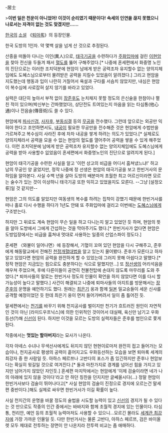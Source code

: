 -居士

>'''이번 일은 천운이 아니었어! 이것이 순리였기 때문이다! 속세의 인연을 끊지 못했으니 나로서는 자격이 없는 것도 맞겠지만......'''

[[한국]]의 [[소설]] 《[[퇴마록]]》의 등장인물.

한국 도방의 1인자. 약 몇백 살을 넘게 산 것으로 추정된다.

산중을 떠돌아 다니는 이인(異人)으로, [[태극기공]]을 수련하다가 [[주화입마]]에 걸린 [[이현암]]을 찾아 전신을 두들겨 패서 [[혈도]]를 뚫어 구해주었다.[* 나중에 혼세편에서 화중명 노인의 진단으로는 이러한 조치덕분에 현암이 남에게 받은 공력조차 유지할수 없는 양의지체임에도 도혜스님으로부터 물려받은 공력을 지킬수 있었음이 알려졌다.] 그리고 현암을 지도했는데 행동과 입이 나란히 거칠어서 욕설과 구타를 서슴치 않았지만, 내심은 현암이 복수심에 사로잡혀 살지 않기를 바라고 있었다.

실력은 대단히 높아서 부적 없이 [[장준후]]도 눈치채지 못할 정도의 은신술을 한참이나 펼친 적이 있으며(박신부는 간파했었다), 상단전도 트여있는지 마음을 읽는 타심통(他心通)이나 전음술(傳音術)도 쓸 수 있다.

현암에게 [[파사신검]], [[사자후]], [[부동심결]] 등의 [[무공]]을 전수했다. 그런데 앞으로는 외공만 익혀야 한다고 조언하면서도, [[내공]]이 필요한 무공만을 전수해준 것은 현암에게 수법만을 가르쳐주고 복수심이 사라진 후에 차차 내공을 쌓게 하려는 의도가 있었다.[* 실제로도 양의지체라서 공력을 모을 수 없는 현암의 혈도를 열어주어 공력을 쌓을 수 있게 해주었다. 이런 조치덕분에 남에게 받은 공력조차 유지할수 없는 양의지체임에도 도혜스님에게 공력을 받아 사용할수 잆었음이 혼세편에서 화중명노인의 진단으로 알려지게 된다.]

현암이 태극기공을 수련한 사실을 알고 '이런 상고의 비급을 어디서 훔쳐냈느냐!' 하고 남의 무공인 양 굴었지만, 정작 나중에 정 선생은 현암의 태극기공을 보고 한빈거사의 문하임을 알아본다. 사실 수백 년을 살아 도방의 배분마저 초월한 최고 어르신이라면 모르는 술수가 있는 것이 이상하니 태극기공 또한 익히고 있었을지도 모른다. --그냥 [설정오류]일 것 같지만--

현암은 그의 의도를 알았지만 여동생의 복수를 하려는 집착이 강했기 때문에 한빈거사를 떠나 홀로 다시 수행을 하다가 1년도 안돼 또 주화입마에 걸리고 이번에는 [[도혜스님]]에게 구조받는다.

하지만 그 뒤로도 계속 현암이 무슨 일을 하고 다니는지 알고 있었던 듯 하며, 현암의 뜻을 알아 도방에서 그에게 간섭하는 것을 막아주기도 했다.[* 한빈거사가 없다면 현암은 도방입장에서는 비급을 훔쳐내 멋대로 사용하는 일종의 산업스파이 정도다.]

혼세편 〈와불이 일어나면〉에 등장해서, 기혈이 꼬여 있던 현암을 다시 구해주고, 준후에게 해동말교에서 전해진 [[천정개혈대법]]을 알고 있는지 물어봤다. 준후가 모른다고 하자 알고 있었다면 현암의 공력을 완전하게 할 수 있었는데 그러지 못해 아쉽다고 말했다.[* 정작 현암은 지금있는 힘으로도 충분하다는 식으로 말했지만...] 또 [[정선생]]의 어리석음을 깨우쳐 주었으며, 후에 다른이들이 공연히 천불천탑에 손대지 않도록 마무리를 도와 주었다.[* 퇴마사들의 말로는 한빈거사 정도의 인물이 확언을 하지 않았다면 이를 다시 할 가능성이 높다고 말했다.] 사건이 해결되고 나중에 퇴마사들의 아지트를 방문해서는 [[장준후]]의 운명을 예언하기도 했다. 원래는 [[최은기]] 옹과 함께 [[일본]] 밀교승들이 세운 신사를 공격할 예정이었던 듯 한데 최은기 옹이 먼저 들어가버려서 일이 좀 틀어진 듯.

말세편에서는 [[천기]]를 바꾸기 위해 천지공사를 벌이지만 천기가 흐트러진 원인이 자연적인 것이 아닌 [라미드우프닉스]에 의한 인위적인 것이어서 대실패, 육신만 남기고 우화등선(?)해 [[신선]]이 된다. 하지만 이것을 모르는 도방의 실력자들은 준후를 범인으로 쫓게 된다.

작중에서는 '''멋있는 할아버지'''라는 묘사가 나온다.

각자 아녜스 수녀나 무색선사에게도 뒤지지 않던 현현이로마저 완전히 접고 들어가는 모습이나, 천지공사로 평생의 공력이 흩어지고도 우화등선하는 모습을 보면 퇴마록 세계의 최강자 중 한 사람일 듯. 아하스 페르쯔나 고반다의 포스가 좀 있긴하지만 준후나 현암보다는 확실히 윗길일 것으로 여겨진다.[* 둘과 마찬가지로 경계를 넘어선 힘을 가지고 있지만 넘어가지 않았던 자인듯.] 혼세편 마지막에서는 현암에게 '이제 검술이라면 네가 나의 아래에 있지 않을 것이다'라고 안 하던 칭찬을 던지지만 글쎄올시다(…) 정말 현암이 한빈거사보다 검술이 뛰어나다고[* 사실 현암의 검술이 진정으로 경지에 오르는건 말세편 중반이다.]해도 실제로 싸우면 한빈거사가 이길 확률이 높다.

사실 천지간의 운명을 바꿀 정도의 술법을 시도할 능력이 있고 [[신선]]의 경지가 될 수 있다는 것 만으로도 작중의 인간 중에서는 바바지와 함께 초월적 경지에 있는 인물이다. 타심통, 천리안, 예언 등의 초월적 능력마저도 사용할 수 있으니...모르긴 몰라도 [[세계관 최강자]]에 가장 가까운 인물일 듯. 다만 한빈거사는 물론 고반다, 아하스 페르쯔, 검은 바이올렛 모두 제대로 전투하는 장면이 안 나온지라 전투력 비교는 좀 애매하다.
